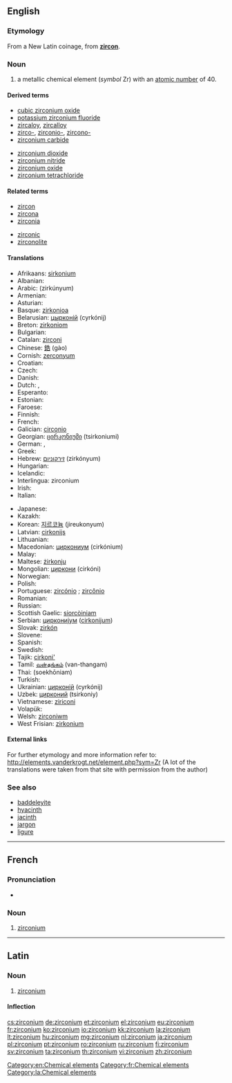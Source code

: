 ==English==
{{elements|Zr|yttrium|Y|niobium|Nb}}

===Etymology===
From a New Latin coinage, from '''[[zircon]]'''.

===Noun===
{{en-noun|-}}
{{wikipedia}}

# a metallic chemical element (''symbol'' Zr) with an [[atomic number]] of 40.

====Derived terms====
{{der-top|}}
* [[cubic zirconium oxide]]
* [[potassium zirconium fluoride]]
* [[zircaloy]], [[zircalloy]]
* [[zirco-]], [[zirconio-]], [[zircono-]]
* [[zirconium carbide]]
{{der-mid}}
* [[zirconium dioxide]]
* [[zirconium nitride]]
* [[zirconium oxide]]
* [[zirconium tetrachloride]]
{{der-bottom}}

====Related terms====
{{rel-top|}}
* [[zircon]]
* [[zircona]]
* [[zirconia]]
{{rel-mid}}
* [[zirconic]]
* [[zirconolite]]
{{rel-bottom}}

====Translations====
{{trans-top|chemical element}}
* Afrikaans: [[sirkonium]]
* Albanian: {{t-|sq|zirkonium|xs=Albanian}}
* Arabic: {{Arab|[[زيركونيوم]]}} (zirkúnyum) {{m}}
* Armenian: {{t|hy|ցիրկոնիում|tr=cʿirkonium}}
* Asturian: {{t|ast|circoniu|m}}
* Basque: [[zirkonioa]]
* Belarusian: [[цырконiй]] (cyrkónij) {{m}}
* Breton: [[zirkoniom]]
* Bulgarian: {{t-|bg|цирконий|m|tr=cirkónij}}
* Catalan: [[zirconi]]
* Chinese: [[鋯]] (gào)
* Cornish: [[zerconyum]]
* Croatian: {{t+|hr|cirkonij}}
* Czech: {{t+|cs|zirkonium}}
* Danish: {{t-|da|zirkonium}}
* Dutch: {{t+|nl|zirkonium|n}}, {{t-|nl|zirkoon|n}}
* Esperanto: {{t+|eo|zirkonio|xs=Esperanto}}
* Estonian: {{t-|et|tsirkoonium}}
* Faroese: {{t|fo|zirkon}}
* Finnish: {{t+|fi|zirkonium}}
* French: {{t+|fr|zirconium|m}}
* Galician: [[circonio]]
* Georgian: [[ცირკონიუმი]] (tsirkoniumi)
* German: {{t+|de|Zirkon|n}}, {{t+|de|Zirkonium|n}}
* Greek: {{t+|el|ζιρκόνιο|n|tr=zirkónio}}
* Hebrew: [[זירקוניום]] (zirkónyum)
* Hungarian: {{t+|hu|cirkónium}}
* Icelandic: {{t+|is|sirkon}}
* Interlingua: zirconium
* Irish: {{t+|ga|siorcóiniam|xs=Irish}}
* Italian: {{t+|it|zirconio|m}}
{{trans-mid}}
* Japanese: {{t+|ja|ジルコニウム|tr=jirukoniumu}}
* Kazakh: {{t-|kk|цирконий|tr=cirkoniy|sc=Cyrl|xs=Kazakh}}
* Korean: [[지르코늄]] (jireukonyum)
* Latvian: [[cirkonijs]]
* Lithuanian: {{t+|lt|cirkonis|xs=Lithuanian}}
* Macedonian: [[циркониум]] (cirkónium) {{m}}
* Malay: {{t-|ms|zirkonium|xs=Malay}}
* Maltese: [[żirkonju]]
* Mongolian: [[циркони]] (cirkóni)
* Norwegian: {{t-|no|zirkonium}}
* Polish: {{t+|pl|cyrkon|m}}
* Portuguese: [[zircónio]] {{qualifier|Portugal}}; [[zircônio]] {{qualifier|Brazil}} {{m}}
* Romanian: {{t+|ro|zirconiu|n}}
* Russian: {{t+|ru|цирконий|m|tr=cirkónij}}
* Scottish Gaelic: [[siorcòiniam]]
* Serbian: [[циркониjум]] ([[cirkonijum]]) {{m}}
* Slovak: [[zirkón]]
* Slovene: {{t+|sl|cirkonij}}
* Spanish: {{t+|es|circonio|m}}
* Swedish: {{t+|sv|zirkonium|n}}
* Tajik: [[cirkoni']]
* Tamil: [[வன்தங்கம்]] (van-thangam)
* Thai: {{Thai|[[เซอร์โคเนียม]]}} (soekhōniam)
* Turkish: {{t+|tr|zirkonyum}}
* Ukrainian: [[цирконiй]] (cyrkónij) {{m}}
* Uzbek: [[цирконий]] (tsirkoniy)
* Vietnamese: [[ziriconi]]
* Volapük: {{t|vo|zirkonin}}
* Welsh: [[zirconiwm]]
* West Frisian: [[zirkonium]]
{{trans-bottom}}

====External links====
For further etymology and more information refer to:
http://elements.vanderkrogt.net/element.php?sym=Zr
(A lot of the translations were taken from that site with permission from the author)

===See also===
* [[baddeleyite]]
* [[hyacinth]]
* [[jacinth]]
* [[jargon]]
* [[ligure]]

[[Category:en:Chemical elements]]

----

==French==
{{wikipedia|lang=fr}}

===Pronunciation===
* {{IPA|lang=fr| /ziʁ.kɔ.njɔm/ }}

===Noun===
{{fr-noun-unc|m}}

# [[#English|zirconium]]

[[Category:fr:Chemical elements]]

----

==Latin==
{{wikipedia|lang=la}}

===Noun===
{{la-noun|zircōnium|zirconii|zircōniī|n|second}}

# [[#English|zirconium]]

====Inflection====
{{la-decl-2nd-N|zirconi|zircōni}}

[[Category:la:Chemical elements]]

[[cs:zirconium]]
[[de:zirconium]]
[[et:zirconium]]
[[el:zirconium]]
[[eu:zirconium]]
[[fr:zirconium]]
[[ko:zirconium]]
[[io:zirconium]]
[[kk:zirconium]]
[[la:zirconium]]
[[lt:zirconium]]
[[hu:zirconium]]
[[mg:zirconium]]
[[nl:zirconium]]
[[ja:zirconium]]
[[pl:zirconium]]
[[pt:zirconium]]
[[ro:zirconium]]
[[ru:zirconium]]
[[fi:zirconium]]
[[sv:zirconium]]
[[ta:zirconium]]
[[th:zirconium]]
[[vi:zirconium]]
[[zh:zirconium]]